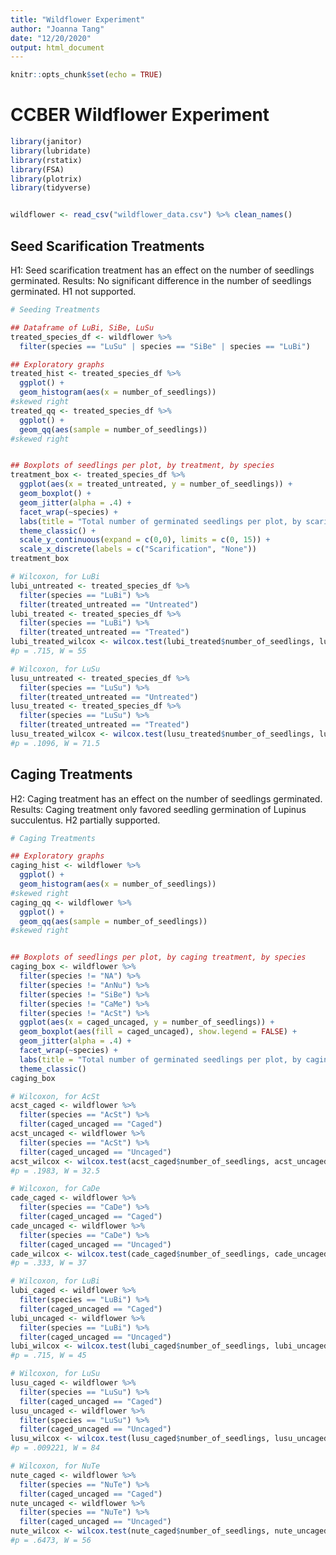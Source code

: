 ```yaml
---
title: "Wildflower Experiment"
author: "Joanna Tang"
date: "12/20/2020"
output: html_document
---
```


```r
knitr::opts_chunk$set(echo = TRUE)
```

# CCBER Wildflower Experiment

```r

library(janitor)
library(lubridate)
library(rstatix)
library(FSA)
library(plotrix)
library(tidyverse)


wildflower <- read_csv("wildflower_data.csv") %>% clean_names()

```

## Seed Scarification Treatments
H1: Seed scarification treatment has an effect on the number of seedlings germinated.
Results: No significant difference in the number of seedlings germinated.  H1 not supported.
```r

# Seeding Treatments

## Dataframe of LuBi, SiBe, LuSu
treated_species_df <- wildflower %>% 
  filter(species == "LuSu" | species == "SiBe" | species == "LuBi")

## Exploratory graphs
treated_hist <- treated_species_df %>% 
  ggplot() +
  geom_histogram(aes(x = number_of_seedlings))
#skewed right
treated_qq <- treated_species_df %>% 
  ggplot() +
  geom_qq(aes(sample = number_of_seedlings))
#skewed right


## Boxplots of seedlings per plot, by treatment, by species
treatment_box <- treated_species_df %>% 
  ggplot(aes(x = treated_untreated, y = number_of_seedlings)) +
  geom_boxplot() +
  geom_jitter(alpha = .4) +
  facet_wrap(~species) +
  labs(title = "Total number of germinated seedlings per plot, by scarification treatment", x = "Seed Treatment", y = "Seedlings (#)", caption = "Graph shows boxplots of total number of germinated seedlings in each plot.  \n No significant difference in scarification treatment on seedling germination exhibited in any of the species.") +
  theme_classic() +
  scale_y_continuous(expand = c(0,0), limits = c(0, 15)) +
  scale_x_discrete(labels = c("Scarification", "None"))
treatment_box

# Wilcoxon, for LuBi
lubi_untreated <- treated_species_df %>% 
  filter(species == "LuBi") %>% 
  filter(treated_untreated == "Untreated")
lubi_treated <- treated_species_df %>% 
  filter(species == "LuBi") %>% 
  filter(treated_untreated == "Treated")
lubi_treated_wilcox <- wilcox.test(lubi_treated$number_of_seedlings, lubi_untreated$number_of_seedlings)
#p = .715, W = 55

# Wilcoxon, for LuSu
lusu_untreated <- treated_species_df %>% 
  filter(species == "LuSu") %>% 
  filter(treated_untreated == "Untreated")
lusu_treated <- treated_species_df %>% 
  filter(species == "LuSu") %>% 
  filter(treated_untreated == "Treated")
lusu_treated_wilcox <- wilcox.test(lusu_treated$number_of_seedlings, lusu_untreated$number_of_seedlings)
#p = .1096, W = 71.5

```

## Caging Treatments
H2: Caging treatment has an effect on the number of seedlings germinated.
Results: Caging treatment only favored seedling germination of Lupinus succulentus.  H2 partially supported.
```r

# Caging Treatments

## Exploratory graphs
caging_hist <- wildflower %>% 
  ggplot() +
  geom_histogram(aes(x = number_of_seedlings))
#skewed right
caging_qq <- wildflower %>% 
  ggplot() +
  geom_qq(aes(sample = number_of_seedlings))
#skewed right


## Boxplots of seedlings per plot, by caging treatment, by species
caging_box <- wildflower %>% 
  filter(species != "NA") %>% 
  filter(species != "AnNu") %>% 
  filter(species != "SiBe") %>%
  filter(species != "CaMe") %>% 
  filter(species != "AcSt") %>% 
  ggplot(aes(x = caged_uncaged, y = number_of_seedlings)) +
  geom_boxplot(aes(fill = caged_uncaged), show.legend = FALSE) +
  geom_jitter(alpha = .4) +
  facet_wrap(~species) +
  labs(title = "Total number of germinated seedlings per plot, by caging treatment", x = "Caging Treatment", y = "Seedlings (#)", caption = "Graph shows boxplots of total number of germinated seedlings in each plot.  \n Caged plots favored Lupinus succulentus seedling germination (W = 84, p = 0.01).") +
  theme_classic()
caging_box

# Wilcoxon, for AcSt
acst_caged <- wildflower %>% 
  filter(species == "AcSt") %>% 
  filter(caged_uncaged == "Caged")
acst_uncaged <- wildflower %>% 
  filter(species == "AcSt") %>% 
  filter(caged_uncaged == "Uncaged")
acst_wilcox <- wilcox.test(acst_caged$number_of_seedlings, acst_uncaged$number_of_seedlings)
#p = .1983, W = 32.5

# Wilcoxon, for CaDe
cade_caged <- wildflower %>% 
  filter(species == "CaDe") %>% 
  filter(caged_uncaged == "Caged")
cade_uncaged <- wildflower %>% 
  filter(species == "CaDe") %>% 
  filter(caged_uncaged == "Uncaged")
cade_wilcox <- wilcox.test(cade_caged$number_of_seedlings, cade_uncaged$number_of_seedlings)
#p = .333, W = 37

# Wilcoxon, for LuBi
lubi_caged <- wildflower %>% 
  filter(species == "LuBi") %>% 
  filter(caged_uncaged == "Caged")
lubi_uncaged <- wildflower %>% 
  filter(species == "LuBi") %>% 
  filter(caged_uncaged == "Uncaged")
lubi_wilcox <- wilcox.test(lubi_caged$number_of_seedlings, lubi_uncaged$number_of_seedlings)
#p = .715, W = 45

# Wilcoxon, for LuSu
lusu_caged <- wildflower %>% 
  filter(species == "LuSu") %>% 
  filter(caged_uncaged == "Caged")
lusu_uncaged <- wildflower %>% 
  filter(species == "LuSu") %>% 
  filter(caged_uncaged == "Uncaged")
lusu_wilcox <- wilcox.test(lusu_caged$number_of_seedlings, lusu_uncaged$number_of_seedlings)
#p = .009221, W = 84

# Wilcoxon, for NuTe
nute_caged <- wildflower %>% 
  filter(species == "NuTe") %>% 
  filter(caged_uncaged == "Caged")
nute_uncaged <- wildflower %>% 
  filter(species == "NuTe") %>% 
  filter(caged_uncaged == "Uncaged")
nute_wilcox <- wilcox.test(nute_caged$number_of_seedlings, nute_uncaged$number_of_seedlings)
#p = .6473, W = 56

```

